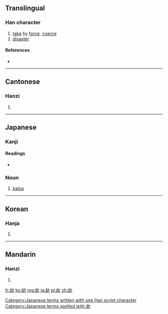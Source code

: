{{also|刦}}
==Translingual==

===Han character===
{{Han char|rn=19|rad=力|as=05|sn=7|four=4772<sub>0</sub>|canj=土戈大尸 (GIKS), X土戈大尸 (XGIKS)|ids=⿰[[去]][[力]]}}

# [[take]] by [[force]], [[coerce]]
# [[disaster]]

====References====
* {{Han ref|kx=0146.300|dkj=02316|dj=0331.030|hdz=10367.120|uh=52AB|ud=21163|bh=A754|bd=42836}}

----

==Cantonese==

===Hanzi===
{{yue-hanzi|jyut=|y=gip3}}

# {{defn|lang=yue|sort=力05}}

----

==Japanese==

===Kanji===
{{ja-kanji|grade=|rs=力05}}

====Readings====
* {{ja-readings|on=[[ごう]] (gō), [[きょう]] (kyō), [[こう]] (kō)|kun=[[おびやかす]] (obiyakasu)}}

===Noun===
{{ja-noun|k|hira=こう|rom=kō}}

# {{context|Buddhism|lang=ja|sort=こう}} [[kalpa]]

[[Category:Japanese terms written with one Han script character]]
[[Category:Japanese terms spelled with 劫]]
----

==Korean==

===Hanja===
{{ko-hanja|hangeul=겁|rv=geop|mr=kŏp}}

# {{defn|lang=ko|sort=力05}}

----

==Mandarin==

===Hanzi===
{{cmn-hanzi|pin=[[jié]] ([[jie2]])|wg=chieh<sup>2</sup>}}

# {{defn|lang=cmn|sort=力05}}

[[fr:劫]]
[[ko:劫]]
[[mg:劫]]
[[ja:劫]]
[[pl:劫]]
[[zh:劫]]